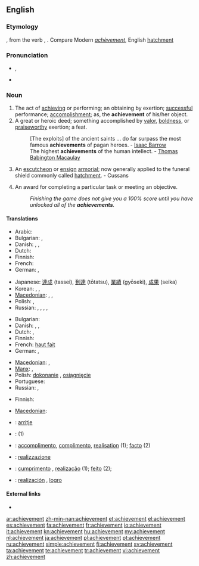 ==English==
{{webster 1913}}

===Etymology===
{{etyl|fro}} {{term|achevement|lang=fro}}, from the verb {{term|achever|lang=fro}}, {{term|achiever||to finish|lang=fro}}. Compare Modern {{etyl|fr|-}} ''[[achèvement]]'', English [[hatchment]]

===Pronunciation===
* {{IPA|/əˈtʃiːvmənt/}}, {{SAMPA|/@"tSi:vm@nt/}}
* {{audio|en-us-achievement.ogg|Audio (US)}}

===Noun===
{{en-noun}}

# The act of [[achieving]] or performing; an obtaining by exertion; [[successful]] performance; [[accomplishment]]; as, the '''achievement''' of his/her object.
# A great or heroic deed; something accomplished by [[valor]], [[boldness]], or [[praiseworthy]] exertion; a feat.
#: [The exploits] of the ancient saints ... do far surpass the most famous '''achievements''' of pagan heroes. - [[w:Isaac Barrow|Isaac Barrow]]
#: The highest '''achievements''' of the human intellect. - [[w:Thomas Babington Macaulay|Thomas Babington Macaulay]]
# {{heraldry}} An [[escutcheon]] or [[ensign]] [[armorial]]; now generally applied to the funeral shield commonly called [[hatchment]]. - Cussans
# {{video games}} An award for completing a particular task or meeting an objective.
#: ''Finishing the game does not give you a 100% score until you have unlocked all of the '''achievements'''.''

====Translations====
{{trans-top|act of achieving or performing}}
* Arabic: {{t|ar|إنجاز}}
* Bulgarian: {{t|bg|постижение}},  {{t|bg|изпълнение}}
* Danish: {{t|da|udførelse|c}}, {{t|da|præstation|c}}, {{t|da|resultat|n}}
* Dutch: {{t+|nl|prestatie}}
* Finnish: {{t+|fi|saavutus}}
* French: {{t+|fr|réalisation|f}}
* German: {{t|de|Errungenschaft|f}}, {{t|de|Vollendung|f}}
{{trans-mid}}
* Japanese: [[達成]] (tassei), [[到達]] (tōtatsu), [[業績]] (gyōseki), [[成果]] (seika)
* Korean: {{t+|ko|달성|sc=Hang}},  {{t|ko|업적|sc=Hang}},  {{t|ko|성과|sc=Hang}}
* [[Macedonian]]: {{t|mk|достигнување|n|tr=dostignúvanje}},  {{t|mk|постигнување|f|tr=postignúvanje}},  {{t-|mk|успех|m|tr=úspeh}}
* Polish: {{t+|pl|dokonanie|n}}, {{t+|pl|osiągnięcie|n}}
* Russian: {{t+|ru|достижение|n|tr=dostižénije}}, {{t+|ru|успех|m|tr=usp'éχ}}, {{t|ru|свершение|n|tr=sv'eršénije}}, {{t+|ru|выполнение|n|tr=vypoln'énije}}, {{t|ru|исполнение|n|tr=ispoln'énije}}
{{trans-bottom}}

{{trans-top|great or heroic deed}}
* Bulgarian: {{t+|bg|подвиг}}
* Danish: {{t|da|bedrift|c}}, {{t|da|præstation|c}}, {{t|da|resultat|n}}
* Dutch: {{t+|nl|prestatie|f}}, {{t+|nl|verwezenlijking|f}}
* Finnish: {{t+|fi|saavutus}}
* French: [[haut fait]] {{m}}
* German: {{t|de|Errungenschaft|f}}, {{t|de|Vollendung|f}}
{{trans-mid}}
* [[Macedonian]]: {{t-|mk|подвиг|m|tr=pódvig}},  {{t-|mk|дело|n|tr=délo}}
* [[Manx]]: {{t|gv|ard-nhee}}, {{t|gv|ard-obbyr|f}}
* Polish: [[dokonanie]] {{n}}, [[osiągnięcie]] {{n}}
* Portuguese: {{t+|pt|feito|m}}
* Russian: {{t+|ru|подвиг|m|tr=pódvig}}, {{t|ru|свершение|n|tr=sv'eršénije}}
{{trans-bottom}}

{{trans-top|heraldry: escutcheon}}
* Finnish: {{t-|fi|vaakunakilpi}}
{{trans-mid}}
* [[Macedonian]]: {{t|mk|достигнување|n|tr=dostignúvanje}}
{{trans-bottom}}

{{checktrans-top|}}
* {{ttbc|sq}}: [[arritje]]
* {{ttbc|he}}: {{t|he|הישג|m|tr=Hey'sseg}} (1)
* {{ttbc|ia}}: [[accomplimento]], [[complimento]], [[realisation]] (1); [[facto]] (2)
{{trans-mid}}
* {{ttbc|it}}: [[realizzazione]] {{f}}
* {{ttbc|pt}}: [[cumprimento]] {{m}}, [[realização]] {{f}} (1); [[feito]] {{m}} (2);
* {{ttbc|es}}: [[realización]] {{f}}, [[logro]] {{m}}
{{trans-bottom}}

====External links====
* {{R:Webster 1913}}

[[ar:achievement]]
[[zh-min-nan:achievement]]
[[et:achievement]]
[[el:achievement]]
[[es:achievement]]
[[fa:achievement]]
[[fr:achievement]]
[[io:achievement]]
[[it:achievement]]
[[kn:achievement]]
[[hu:achievement]]
[[my:achievement]]
[[nl:achievement]]
[[ja:achievement]]
[[pl:achievement]]
[[pt:achievement]]
[[ru:achievement]]
[[simple:achievement]]
[[fi:achievement]]
[[sv:achievement]]
[[ta:achievement]]
[[te:achievement]]
[[tr:achievement]]
[[vi:achievement]]
[[zh:achievement]]